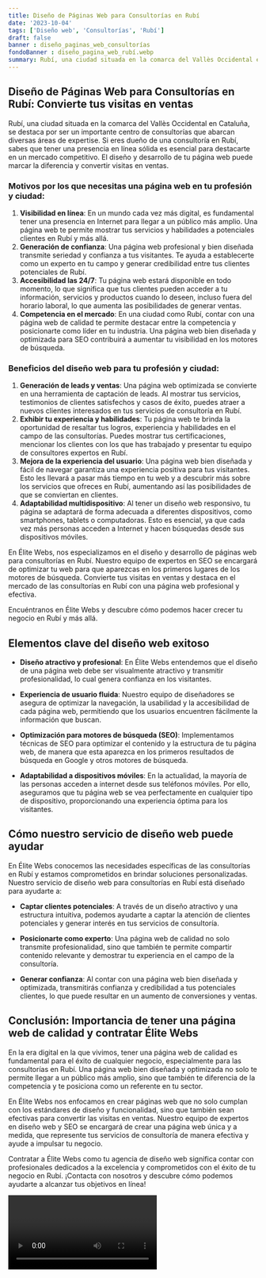 ```yaml
---
title: Diseño de Páginas Web para Consultorías en Rubí
date: '2023-10-04'
tags: ['Diseño web', 'Consultorías', 'Rubí']
draft: false
banner : diseño_paginas_web_consultorías
fondoBanner : diseño_pagina_web_rubí.webp
summary: Rubí, una ciudad situada en la comarca del Vallès Occidental en Cataluña, se destaca por ser un importante centro de consultorías que abarcan diversas áreas de expertise. Si eres dueño de una consultoría en Rubí, sabes que tener una presencia en línea sólida es esencial para destacarte en un mercado competitivo. El diseño y desarrollo de tu página web puede marcar la diferencia y convertir visitas en ventas.
---
```


## Diseño de Páginas Web para Consultorías en Rubí: Convierte tus visitas en ventas

Rubí, una ciudad situada en la comarca del Vallès Occidental en Cataluña, se destaca por ser un importante centro de consultorías que abarcan diversas áreas de expertise. Si eres dueño de una consultoría en Rubí, sabes que tener una presencia en línea sólida es esencial para destacarte en un mercado competitivo. El diseño y desarrollo de tu página web puede marcar la diferencia y convertir visitas en ventas.

### Motivos por los que necesitas una página web en tu profesión y ciudad:
1. **Visibilidad en línea**: En un mundo cada vez más digital, es fundamental tener una presencia en Internet para llegar a un público más amplio. Una página web te permite mostrar tus servicios y habilidades a potenciales clientes en Rubí y más allá.
2. **Generación de confianza**: Una página web profesional y bien diseñada transmite seriedad y confianza a tus visitantes. Te ayuda a establecerte como un experto en tu campo y generar credibilidad entre tus clientes potenciales de Rubí.
3. **Accesibilidad las 24/7**: Tu página web estará disponible en todo momento, lo que significa que tus clientes pueden acceder a tu información, servicios y productos cuando lo deseen, incluso fuera del horario laboral, lo que aumenta las posibilidades de generar ventas.
4. **Competencia en el mercado**: En una ciudad como Rubí, contar con una página web de calidad te permite destacar entre la competencia y posicionarte como líder en tu industria. Una página web bien diseñada y optimizada para SEO contribuirá a aumentar tu visibilidad en los motores de búsqueda.

### Beneficios del diseño web para tu profesión y ciudad:
1. **Generación de leads y ventas**: Una página web optimizada se convierte en una herramienta de captación de leads. Al mostrar tus servicios, testimonios de clientes satisfechos y casos de éxito, puedes atraer a nuevos clientes interesados en tus servicios de consultoría en Rubí.
2. **Exhibir tu experiencia y habilidades**: Tu página web te brinda la oportunidad de resaltar tus logros, experiencia y habilidades en el campo de las consultorías. Puedes mostrar tus certificaciones, mencionar los clientes con los que has trabajado y presentar tu equipo de consultores expertos en Rubí.
3. **Mejora de la experiencia del usuario**: Una página web bien diseñada y fácil de navegar garantiza una experiencia positiva para tus visitantes. Esto les llevará a pasar más tiempo en tu web y a descubrir más sobre los servicios que ofreces en Rubí, aumentando así las posibilidades de que se conviertan en clientes.
4. **Adaptabilidad multidispositivo**: Al tener un diseño web responsivo, tu página se adaptará de forma adecuada a diferentes dispositivos, como smartphones, tablets o computadoras. Esto es esencial, ya que cada vez más personas acceden a Internet y hacen búsquedas desde sus dispositivos móviles.

En Élite Webs, nos especializamos en el diseño y desarrollo de páginas web para consultorías en Rubí. Nuestro equipo de expertos en SEO se encargará de optimizar tu web para que aparezcas en los primeros lugares de los motores de búsqueda. Convierte tus visitas en ventas y destaca en el mercado de las consultorías en Rubí con una página web profesional y efectiva.

Encuéntranos en Élite Webs y descubre cómo podemos hacer crecer tu negocio en Rubí y más allá.

<GifSeo />

<Cta />

## Elementos clave del diseño web exitoso

- **Diseño atractivo y profesional**: En Élite Webs entendemos que el diseño de una página web debe ser visualmente atractivo y transmitir profesionalidad, lo cual genera confianza en los visitantes.

- **Experiencia de usuario fluida**: Nuestro equipo de diseñadores se asegura de optimizar la navegación, la usabilidad y la accesibilidad de cada página web, permitiendo que los usuarios encuentren fácilmente la información que buscan.

- **Optimización para motores de búsqueda (SEO)**: Implementamos técnicas de SEO para optimizar el contenido y la estructura de tu página web, de manera que esta aparezca en los primeros resultados de búsqueda en Google y otros motores de búsqueda.

- **Adaptabilidad a dispositivos móviles**: En la actualidad, la mayoría de las personas acceden a internet desde sus teléfonos móviles. Por ello, aseguramos que tu página web se vea perfectamente en cualquier tipo de dispositivo, proporcionando una experiencia óptima para los visitantes.

## Cómo nuestro servicio de diseño web puede ayudar

En Élite Webs conocemos las necesidades específicas de las consultorías en Rubí y estamos comprometidos en brindar soluciones personalizadas. Nuestro servicio de diseño web para consultorías en Rubí está diseñado para ayudarte a:

- **Captar clientes potenciales**: A través de un diseño atractivo y una estructura intuitiva, podemos ayudarte a captar la atención de clientes potenciales y generar interés en tus servicios de consultoría.

- **Posicionarte como experto**: Una página web de calidad no solo transmite profesionalidad, sino que también te permite compartir contenido relevante y demostrar tu experiencia en el campo de la consultoría.

- **Generar confianza**: Al contar con una página web bien diseñada y optimizada, transmitirás confianza y credibilidad a tus potenciales clientes, lo que puede resultar en un aumento de conversiones y ventas.

## Conclusión: Importancia de tener una página web de calidad y contratar Élite Webs

En la era digital en la que vivimos, tener una página web de calidad es fundamental para el éxito de cualquier negocio, especialmente para las consultorías en Rubí. Una página web bien diseñada y optimizada no solo te permite llegar a un público más amplio, sino que también te diferencia de la competencia y te posiciona como un referente en tu sector.

En Élite Webs nos enfocamos en crear páginas web que no solo cumplan con los estándares de diseño y funcionalidad, sino que también sean efectivas para convertir las visitas en ventas. Nuestro equipo de expertos en diseño web y SEO se encargará de crear una página web única y a medida, que represente tus servicios de consultoría de manera efectiva y ayude a impulsar tu negocio.

Contratar a Élite Webs como tu agencia de diseño web significa contar con profesionales dedicados a la excelencia y comprometidos con el éxito de tu negocio en Rubí. ¡Contacta con nosotros y descubre cómo podemos ayudarte a alcanzar tus objetivos en línea!

<Video />

<CtaBot job='Consultorías' city='Rubí'/>

<Gmaps query='Rubí+españa+maps' />
